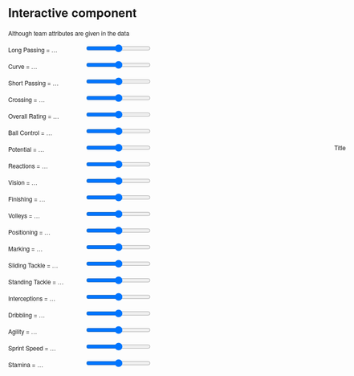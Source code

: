# Interactive component

<script src="https://d3js.org/d3.v6.min.js"></script>
<head>
  <meta http-equiv="Content-Type" content="text/html;charset=utf-8"/>
  <title>Radar chart</title>
  
  <p>
    Although team attributes are given in the data
  </p>
  
  <p>
  <label for="long_passing" 
    style="display: inline-block; width: 150px; text-align: left">
    Long Passing = <span id="long_passing-value">…</span>
  </label>
  <input type="range" min="1" max="100" id="long_passing">
  </p>
  
  <p>
  <label for="curve" 
    style="display: inline-block; width: 150px; text-align: left">
    Curve = <span id="curve-value">…</span>
  </label>
  <input type="range" min="1" max="100" id="curve">
  </p>
  
  <p>
  <label for="short_passing" 
    style="display: inline-block; width: 150px; text-align: left">
    Short Passing = <span id="short_passing-value">…</span>
  </label>
  <input type="range" min="1" max="100" id="short_passing">
  </p>
  
  <p>
  <label for="crossing" 
    style="display: inline-block; width: 150px; text-align: left">
    Crossing = <span id="crossing-value">…</span>
  </label>
  <input type="range" min="1" max="100" id="crossing">
  </p>
  
  <p>
  <label for="overall_rating" 
    style="display: inline-block; width: 150px; text-align: left">
    Overall Rating = <span id="overall_rating-value">…</span>
  </label>
  <input type="range" min="1" max="100" id="overall_rating">
  </p>
  
  <p>
  <label for="ball_control" 
    style="display: inline-block; width: 150px; text-align: left">
    Ball Control = <span id="ball_control-value">…</span>
  </label>
  <input type="range" min="1" max="100" id="ball_control">
  </p>
  
  <p>
  <label for="potential" 
    style="display: inline-block; width: 150px; text-align: left">
    Potential = <span id="potential-value">…</span>
  </label>
  <input type="range" min="1" max="100" id="potential">
  </p>
  
  <p>
  <label for="reactions" 
    style="display: inline-block; width: 150px; text-align: left">
    Reactions = <span id="reactions-value">…</span>
  </label>
  <input type="range" min="1" max="100" id="reactions">
  </p>
  
  <p>
  <label for="vision" 
    style="display: inline-block; width: 150px; text-align: left">
    Vision = <span id="vision-value">…</span>
  </label>
  <input type="range" min="1" max="100" id="vision">
  </p>
  
  <p>
  <label for="finishing" 
    style="display: inline-block; width: 150px; text-align: left">
    Finishing = <span id="finishing-value">…</span>
  </label>
  <input type="range" min="1" max="100" id="finishing">
  </p>
  
  <p>
  <label for="volleys" 
    style="display: inline-block; width: 150px; text-align: left">
    Volleys = <span id="volleys-value">…</span>
  </label>
  <input type="range" min="1" max="100" id="volleys">
  </p>
  
  <p>
  <label for="positioning" 
    style="display: inline-block; width: 150px; text-align: left">
    Positioning = <span id="positioning-value">…</span>
  </label>
  <input type="range" min="1" max="100" id="positioning">
  </p>
  
  <p>
  <label for="marking" 
    style="display: inline-block; width: 150px; text-align: left">
    Marking = <span id="marking-value">…</span>
  </label>
  <input type="range" min="1" max="100" id="marking">
  </p>
  
  <p>
  <label for="sliding_tackle" 
    style="display: inline-block; width: 150px; text-align: left">
    Sliding Tackle = <span id="sliding_tackle-value">…</span>
  </label>
  <input type="range" min="1" max="100" id="sliding_tackle">
  </p>
  
  <p>
  <label for="standing_tackle" 
    style="display: inline-block; width: 150px; text-align: left">
    Standing Tackle = <span id="standing_tackle-value">…</span>
  </label>
  <input type="range" min="1" max="100" id="standing_tackle">
  </p>
  
  <p>
  <label for="interceptions" 
    style="display: inline-block; width: 150px; text-align: left">
    Interceptions = <span id="interceptions-value">…</span>
  </label>
  <input type="range" min="1" max="100" id="interceptions">
  </p>
  
  <p>
  <label for="dribbling" 
    style="display: inline-block; width: 150px; text-align: left">
    Dribbling = <span id="dribbling-value">…</span>
  </label>
  <input type="range" min="1" max="100" id="dribbling">
  </p>
  
  <p>
  <label for="agility" 
    style="display: inline-block; width: 150px; text-align: left">
    Agility = <span id="agility-value">…</span>
  </label>
  <input type="range" min="1" max="100" id="agility">
  </p>
  
  <p>
  <label for="sprint_speed" 
    style="display: inline-block; width: 150px; text-align: left">
    Sprint Speed = <span id="sprint_speed-value">…</span>
  </label>
  <input type="range" min="1" max="100" id="sprint_speed">
  </p>
  
  <p>
  <label for="stamina" 
    style="display: inline-block; width: 150px; text-align: left; font-size=12px">
    Stamina = <span id="stamina-value">…</span>
  </label>
  <input type="range" min="1" max="100" id="stamina">
  </p>
  
	<style>
		body {
		  overflow: hidden;
		  margin: 0;
		  font-size: 12px;
		  font-family: "Helvetica Neue", Helvetica;
		}
		
		#title {
		  position:absolute;
		  top: 350px;
		  left: 700px;
		}

		#chart {
		  position: absolute;
		  top: 400px;
		  left: 600px;
		}	
	</style>
</head>
<body>
  <div id="body">
  <div id="title">
  <p>Title</p>
  </div>
  <div id="chart"></div>
  </div>
	
  <script>

  var RadarChart = {
    draw: function(id, d, options){
      var cfg = {
    	  radius: 5,
    	  w: 400,
    	  h: 400,
    	  factor: 1,
    	  factorLegend: .85,
    	  levels: 3,
    	  maxValue: 0,
    	  radians: 2 * Math.PI,
    	  opacityArea: 0.5,
    	  ToRight: 5,
    	  TranslateX: 80,
    	  TranslateY: 30,
    	  ExtraWidthX: 100,
    	  ExtraWidthY: 100,
    	  color: d3.scaleOrdinal(d3.schemeCategory10)
  	  };
	
    	if('undefined' !== typeof options){
    	  for(var i in options){
      		if('undefined' !== typeof options[i]){
      		  cfg[i] = options[i];
      		}
    	  }
    	}
	    cfg.maxValue = 100
    	var allAxis = (d[0].map(function(i, j){return i.axis}));
    	var allValues = (d[0].map(function(i, j){return i.value}));
    	var total = allAxis.length;
    	var radius = cfg.factor*Math.min(cfg.w/2, cfg.h/2);
	d3.select(id).select("svg").remove();
	
	    var g = d3.select(id)
			        .append("svg")
			        .attr("width", cfg.w+cfg.ExtraWidthX)
			        .attr("height", cfg.h+cfg.ExtraWidthY)
			        .append("g")
			        .attr("transform", "translate(" + cfg.TranslateX + "," + cfg.TranslateY + ")");

	     var tooltip;
	
	//Circular segments
	for(var j=0; j<cfg.levels-1; j++){
	  var levelFactor = cfg.factor*radius*((j+1)/cfg.levels);
	  g.selectAll(".levels")
	   .data(allAxis)
	   .enter()
	   .append("svg:line")
	   .attr("x1", function(d, i){return levelFactor*(1-cfg.factor*Math.sin(i*cfg.radians/total));})
	   .attr("y1", function(d, i){return levelFactor*(1-cfg.factor*Math.cos(i*cfg.radians/total));})
	   .attr("x2", function(d, i){return levelFactor*(1-cfg.factor*Math.sin((i+1)*cfg.radians/total));})
	   .attr("y2", function(d, i){return levelFactor*(1-cfg.factor*Math.cos((i+1)*cfg.radians/total));})
	   .attr("class", "line")
	   .style("stroke", "grey")
	   .style("stroke-opacity", "0.75")
	   .style("stroke-width", "0.3px")
	   .attr("transform", "translate(" + (cfg.w/2-levelFactor) + ", " + (cfg.h/2-levelFactor) + ")");
	}

	for(var j=0; j<cfg.levels; j++){
	  var levelFactor = cfg.factor*radius*((j+1)/cfg.levels);
	  g.selectAll(".levels")
	   .data([1])
	   .enter()
	   .append("svg:text")
	   .attr("x", function(d){return levelFactor*(1-cfg.factor*Math.sin(0));})
	   .attr("y", function(d){return levelFactor*(1-cfg.factor*Math.cos(0));})
	   .attr("class", "legend")
	   .style("font-family", "sans-serif")
	   .style("font-size", "10px")
	   .attr("transform", "translate(" + (cfg.w/2-levelFactor + cfg.ToRight) + ", " + (cfg.h/2-levelFactor) + ")")
	   .attr("fill", "#737373")
	   .text((j+1)*cfg.maxValue/cfg.levels);
	}
	
	series = 0;

	var axis = g.selectAll(".axis")
			.data(allAxis)
			.enter()
			.append("g")
			.attr("class", "axis");

	axis.append("line")
		.attr("x1", cfg.w/2)
		.attr("y1", cfg.h/2)
		.attr("x2", function(d, i){return cfg.w/2*(1-cfg.factor*Math.sin(i*cfg.radians/total));})
		.attr("y2", function(d, i){return cfg.h/2*(1-cfg.factor*Math.cos(i*cfg.radians/total));})
		.attr("class", "line")
		.style("stroke", "grey")
		.style("stroke-width", "1px");

	axis.append("text")
		.attr("class", "legend")
		.text(function(d, i){return d + " (" + Math.round(allValues[i] * 100) / 100 + ")"})
		.style("font-family", "sans-serif")
		.style("font-size", "11px")
		.attr("text-anchor", "middle")
		.attr("dy", "1.5em")
		.attr("transform", function(d, i){return "translate(0, -10)"})
		.attr("x", function(d, i){return cfg.w/2*(1-cfg.factorLegend*Math.sin(i*cfg.radians/total))-60*Math.sin(i*cfg.radians/total);})
		.attr("y", function(d, i){return cfg.h/2*(1-Math.cos(i*cfg.radians/total))-20*Math.cos(i*cfg.radians/total);});

 
	d.forEach(function(y, x){
	  dataValues = [];
	  g.selectAll(".nodes")
		.data(y, function(j, i){
		  dataValues.push([
			cfg.w/2*(1-(parseFloat(Math.max(j.value, 0))/cfg.maxValue)*cfg.factor*Math.sin(i*cfg.radians/total)), 
			cfg.h/2*(1-(parseFloat(Math.max(j.value, 0))/cfg.maxValue)*cfg.factor*Math.cos(i*cfg.radians/total))
		  ]);
		});
	  dataValues.push(dataValues[0]);
	  g.selectAll(".area")
					 .data([dataValues])
					 .enter()
					 .append("polygon")
					 .attr("class", "radar-chart-serie"+series)
					 .style("stroke-width", "2px")
					 .style("stroke", cfg.color(series))
					 .attr("points",function(d) {
						 var str="";
						 for(var pti=0;pti<d.length;pti++){
							 str=str+d[pti][0]+","+d[pti][1]+" ";
						 }
						 return str;
					  })
					 .style("fill", function(j, i){return cfg.color(series)})
					 .style("fill-opacity", cfg.opacityArea)
					 .on('mouseover', function (d){
										z = "polygon."+d3.select(this).attr("class");
										g.selectAll("polygon")
										 .transition(200)
										 .style("fill-opacity", 0.1); 
										g.selectAll(z)
										 .transition(200)
										 .style("fill-opacity", .7);
									  })
					 .on('mouseout', function(){
										g.selectAll("polygon")
										 .transition(200)
										 .style("fill-opacity", cfg.opacityArea);
					 });
	  series++;
	});
	series=0;


	d.forEach(function(y, x){
	  g.selectAll(".nodes")
		.data(y).enter()
		.append("svg:circle")
		.attr("class", "radar-chart-serie"+series)
		.attr('r', cfg.radius)
		.attr("alt", function(j){return Math.max(j.value, 0)})
		.attr("cx", function(j, i){
		  dataValues.push([
			cfg.w/2*(1-(parseFloat(Math.max(j.value, 0))/cfg.maxValue)*cfg.factor*Math.sin(i*cfg.radians/total)), 
			cfg.h/2*(1-(parseFloat(Math.max(j.value, 0))/cfg.maxValue)*cfg.factor*Math.cos(i*cfg.radians/total))
		]);
		return cfg.w/2*(1-(Math.max(j.value, 0)/cfg.maxValue)*cfg.factor*Math.sin(i*cfg.radians/total));
		})
		.attr("cy", function(j, i){
		  return cfg.h/2*(1-(Math.max(j.value, 0)/cfg.maxValue)*cfg.factor*Math.cos(i*cfg.radians/total));
		})
		.attr("data-id", function(j){return j.axis})
		.style("fill", cfg.color(series)).style("fill-opacity", .9)
		.on('mouseover', function (d){
					newX =  parseFloat(d3.select(this).attr('cx')) - 10;
					newY =  parseFloat(d3.select(this).attr('cy')) - 5;
					
					tooltip
						.attr('x', newX)
						.attr('y', newY)
						.text(d.value)
						.transition(200)
						.style('opacity', 1);
						
					z = "polygon."+d3.select(this).attr("class");
					g.selectAll("polygon")
						.transition(200)
						.style("fill-opacity", 0.1); 
					g.selectAll(z)
						.transition(200)
						.style("fill-opacity", .7);
				  })
		.on('mouseout', function(){
					tooltip
						.transition(200)
						.style('opacity', 0);
					g.selectAll("polygon")
						.transition(200)
						.style("fill-opacity", cfg.opacityArea);
				  })
		.append("svg:title")
		.text(function(j){return Math.max(j.value, 0)});

	  series++;
	});
	//Tooltip
	tooltip = g.append('text')
			   .style('opacity', 0)
			   .style('font-family', 'sans-serif')
			   .style('font-size', '20px');
  }
};


var w = 400,
	  h = 400;

var colorscale = d3.scaleOrdinal(d3.schemeCategory10);

var long_passing = 50;
var curve = 50;
var short_passing = 50;
var crossing = 50;
var overall_rating = 50;
var ball_control = 50;
var potential = 50
var reactions = 50;
var vision = 50;
var finishing = 50;
var volleys = 50;
var positioning = 50;
var marking = 50;
var sliding_tackle = 50;
var standing_tackle = 50;
var interceptions = 50;
var dribbling = 50;
var agility = 50;
var sprint_speed = 50;
var stamina = 50;

// when the input range changes update the circle 
d3.select("#long_passing").on("input", function() {
  long_passing = +this.value
  update(long_passing, curve, short_passing, crossing, overall_rating, ball_control, potential, reactions, vision, finishing, volleys, positioning, marking, sliding_tackle, standing_tackle, interceptions, dribbling, agility, sprint_speed, stamina);
});
d3.select("#curve").on("input", function() {
  curve = +this.value
  update(long_passing, curve, short_passing, crossing, overall_rating, ball_control, potential, reactions, vision, finishing, volleys, positioning, marking, sliding_tackle, standing_tackle, interceptions, dribbling, agility, sprint_speed, stamina);
});
d3.select("#short_passing").on("input", function() {
  short_passing = +this.value
  update(long_passing, curve, short_passing, crossing, overall_rating, ball_control, potential, reactions, vision, finishing, volleys, positioning, marking, sliding_tackle, standing_tackle, interceptions, dribbling, agility, sprint_speed, stamina);
});
d3.select("#crossing").on("input", function() {
  crossing = +this.value
  update(long_passing, curve, short_passing, crossing, overall_rating, ball_control, potential, reactions, vision, finishing, volleys, positioning, marking, sliding_tackle, standing_tackle, interceptions, dribbling, agility, sprint_speed, stamina);
});
d3.select("#overall_rating").on("input", function() {
  overall_rating = +this.value
  update(long_passing, curve, short_passing, crossing, overall_rating, ball_control, potential, reactions, vision, finishing, volleys, positioning, marking, sliding_tackle, standing_tackle, interceptions, dribbling, agility, sprint_speed, stamina);
});
d3.select("#ball_control").on("input", function() {
  ball_control = +this.value
  update(long_passing, curve, short_passing, crossing, overall_rating, ball_control, potential, reactions, vision, finishing, volleys, positioning, marking, sliding_tackle, standing_tackle, interceptions, dribbling, agility, sprint_speed, stamina);
});
d3.select("#potential").on("input", function() {
  potential = +this.value
  update(long_passing, curve, short_passing, crossing, overall_rating, ball_control, potential, reactions, vision, finishing, volleys, positioning, marking, sliding_tackle, standing_tackle, interceptions, dribbling, agility, sprint_speed, stamina);
});
d3.select("#reactions").on("input", function() {
  reactions = +this.value
  update(long_passing, curve, short_passing, crossing, overall_rating, ball_control, potential, reactions, vision, finishing, volleys, positioning, marking, sliding_tackle, standing_tackle, interceptions, dribbling, agility, sprint_speed, stamina);
});
d3.select("#vision").on("input", function() {
  vision = +this.value
  update(long_passing, curve, short_passing, crossing, overall_rating, ball_control, potential, reactions, vision, finishing, volleys, positioning, marking, sliding_tackle, standing_tackle, interceptions, dribbling, agility, sprint_speed, stamina);
});
d3.select("#finishing").on("input", function() {
  finishing = +this.value
  update(long_passing, curve, short_passing, crossing, overall_rating, ball_control, potential, reactions, vision, finishing, volleys, positioning, marking, sliding_tackle, standing_tackle, interceptions, dribbling, agility, sprint_speed, stamina);
});
d3.select("#volleys").on("input", function() {
  volleys = +this.value
  update(long_passing, curve, short_passing, crossing, overall_rating, ball_control, potential, reactions, vision, finishing, volleys, positioning, marking, sliding_tackle, standing_tackle, interceptions, dribbling, agility, sprint_speed, stamina);
});
d3.select("#positioning").on("input", function() {
  positioning = +this.value
  update(long_passing, curve, short_passing, crossing, overall_rating, ball_control, potential, reactions, vision, finishing, volleys, positioning, marking, sliding_tackle, standing_tackle, interceptions, dribbling, agility, sprint_speed, stamina);
});
d3.select("#marking").on("input", function() {
  marking = +this.value
  update(long_passing, curve, short_passing, crossing, overall_rating, ball_control, potential, reactions, vision, finishing, volleys, positioning, marking, sliding_tackle, standing_tackle, interceptions, dribbling, agility, sprint_speed, stamina);
});
d3.select("#sliding_tackle").on("input", function() {
  sliding_tackle = +this.value
  update(long_passing, curve, short_passing, crossing, overall_rating, ball_control, potential, reactions, vision, finishing, volleys, positioning, marking, sliding_tackle, standing_tackle, interceptions, dribbling, agility, sprint_speed, stamina);
});
d3.select("#standing_tackle").on("input", function() {
  standing_tackle = +this.value
  update(long_passing, curve, short_passing, crossing, overall_rating, ball_control, potential, reactions, vision, finishing, volleys, positioning, marking, sliding_tackle, standing_tackle, interceptions, dribbling, agility, sprint_speed, stamina);
});
d3.select("#interceptions").on("input", function() {
  interceptions = +this.value
  update(long_passing, curve, short_passing, crossing, overall_rating, ball_control, potential, reactions, vision, finishing, volleys, positioning, marking, sliding_tackle, standing_tackle, interceptions, dribbling, agility, sprint_speed, stamina);
});
d3.select("#dribbling").on("input", function() {
  dribbling = +this.value
  update(long_passing, curve, short_passing, crossing, overall_rating, ball_control, potential, reactions, vision, finishing, volleys, positioning, marking, sliding_tackle, standing_tackle, interceptions, dribbling, agility, sprint_speed, stamina);
});
d3.select("#agility").on("input", function() {
  agility = +this.value
  update(long_passing, curve, short_passing, crossing, overall_rating, ball_control, potential, reactions, vision, finishing, volleys, positioning, marking, sliding_tackle, standing_tackle, interceptions, dribbling, agility, sprint_speed, stamina);
});
d3.select("#sprint_speed").on("input", function() {
  sprint_speed = +this.value
  update(long_passing, curve, short_passing, crossing, overall_rating, ball_control, potential, reactions, vision, finishing, volleys, positioning, marking, sliding_tackle, standing_tackle, interceptions, dribbling, agility, sprint_speed, stamina);
});
d3.select("#stamina").on("input", function() {
  stamina = +this.value
  update(long_passing, curve, short_passing, crossing, overall_rating, ball_control, potential, reactions, vision, finishing, volleys, positioning, marking, sliding_tackle, standing_tackle, interceptions, dribbling, agility, sprint_speed, stamina);
});

// Initial starting radius of the circle 
update(long_passing, curve, short_passing, crossing, overall_rating, ball_control, potential, reactions, vision, finishing, volleys, positioning, marking, sliding_tackle, standing_tackle, interceptions, dribbling, agility, sprint_speed, stamina);

// update the elements
function update(long_passing, curve, short_passing, crossing, overall_rating, ball_control, potential, reactions, vision, finishing, volleys, positioning, marking, sliding_tackle, standing_tackle, interceptions, dribbling, agility, sprint_speed, stamina) {

  // adjust the text on the range slider
  d3.select("#long_passing-value").text(long_passing);
  d3.select("#long_passing").property("value", long_passing);
  d3.select("#curve-value").text(curve);
  d3.select("#curve").property("value", curve);
  d3.select("#short_passing-value").text(short_passing);
  d3.select("#short_passing").property("value", short_passing);
  d3.select("#crossing-value").text(crossing);
  d3.select("#crossing").property("value", crossing);
  d3.select("#overall_rating-value").text(overall_rating);
  d3.select("#overall_rating").property("value", overall_rating);
  d3.select("#ball_control-value").text(ball_control);
  d3.select("#ball_control").property("value", ball_control);
  d3.select("#potential-value").text(potential);
  d3.select("#potential").property("value", potential);
  d3.select("#reactions-value").text(reactions);
  d3.select("#reactions").property("value", reactions);
  d3.select("#vision-value").text(vision);
  d3.select("#vision").property("value", vision);
  d3.select("#finishing-value").text(finishing);
  d3.select("#finishing").property("value", finishing);
  d3.select("#volleys-value").text(volleys);
  d3.select("#volleys").property("value", volleys);
  d3.select("#positioning-value").text(positioning);
  d3.select("#positioning").property("value", positioning);
  d3.select("#marking-value").text(marking);
  d3.select("#marking").property("value", marking);
  d3.select("#sliding_tackle-value").text(sliding_tackle);
  d3.select("#sliding_tackle").property("value", sliding_tackle);
  d3.select("#standing_tackle-value").text(standing_tackle);
  d3.select("#standing_tackle").property("value", standing_tackle);
  d3.select("#interceptions-value").text(interceptions);
  d3.select("#interceptions").property("value", interceptions);
  d3.select("#dribbling-value").text(dribbling);
  d3.select("#dribbling").property("value", dribbling);
  d3.select("#agility-value").text(agility);
  d3.select("#agility").property("value", agility);
  d3.select("#sprint_speed-value").text(sprint_speed);
  d3.select("#sprint_speed").property("value", sprint_speed);
  d3.select("#stamina-value").text(stamina);
  d3.select("#stamina").property("value", stamina);
  
  //Legend titles
//Data
  let data = [
      {axis:"Overall",value:(3.54 * overall_rating + 2.37 * ball_control + 1.27 * potential + 1.09 * reactions)/(3.54+2.37+1.27+1.09)},
      {axis:"Passing",value:(0.95 * long_passing + 2.02 * curve + 5.50 * short_passing + 1.06 * crossing)/(0.95+2.02+5.50+1.06)},
      {axis:"Physical",value:(6.50 * dribbling + 1.11 * agility + 0.34 * sprint_speed + 2.19 * stamina)/(6.50+1.11+0.34+2.19)},
      {axis:"Tackle",value:(-0.70 * marking + 4.52 * sliding_tackle + 1.34 * standing_tackle + 5.57 * interceptions)/(4.52+1.34+5.57)},
      {axis:"Shot",value:(3.89 * vision + 1.01 * finishing + 1.83 * volleys + 2.93 * positioning)/(3.89+1.01+1.83+2.93)}
  ]

  //Options for the Radar chart, other than default
  var mycfg = {
    w: w,
    h: h,
    maxValue: 1,
    levels: 5,
    ExtraWidthX: 200
  }

  //Call function to draw the Radar chart
  //Will expect that data is in %'s
  RadarChart.draw("#chart", [data], mycfg);
  
}


    </script>

  </body>
